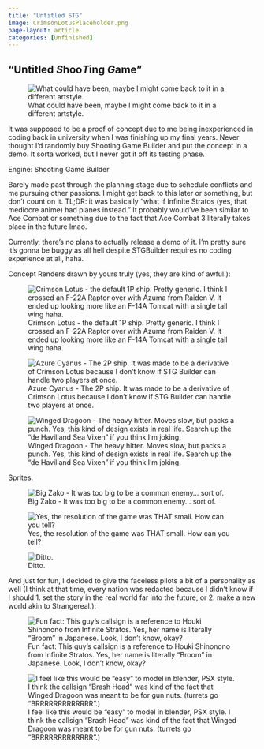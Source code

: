 ```yaml
---
title: "Untitled STG"
image: CrimsonLotusPlaceholder.png
page-layout: article
categories: [Unfinished]
---
```


"Untitled *S*hoo*T*ing *G*ame"
-------------------------------

![What could have been, maybe I might come back to it in a different artstyle.](images/WhatCouldHaveBeen.png)

It was supposed to be a proof of concept due to me being inexperienced in coding back in university when I was finishing up my final years. Never thought I'd randomly buy Shooting Game Builder and put the concept in a demo. It sorta worked, but I never got it off its testing phase.

Engine: Shooting Game Builder

Barely made past through the planning stage due to schedule conflicts and me pursuing other passions. I might get back to this later or something, but don't count on it. TL;DR: it was basically "what if Infinite Stratos (yes, that mediocre anime) had planes instead." It probably would've been similar to Ace Combat or something due to the fact that Ace Combat 3 literally takes place in the future lmao.

Currently, there's no plans to actually release a demo of it. I'm pretty sure it's gonna be buggy as all hell despite STGBuilder requires no coding experience at all, haha.

Concept Renders drawn by yours truly (yes, they are kind of awful.):

![Crimson Lotus - the default 1P ship. Pretty generic. I think I crossed an F-22A Raptor over with Azuma from Raiden V. It ended up looking more like an F-14A Tomcat with a single tail wing haha.](images/CrimsonLotusPlaceholder.png)

![Azure Cyanus - The 2P ship. It was made to be a derivative of Crimson Lotus because I don't know if STG Builder can handle two players at once.](images/AzureCyanusPlaceholder.png)

![Winged Dragoon - The heavy hitter. Moves slow, but packs a punch. Yes, this kind of design exists in real life. Search up the "de Havilland Sea Vixen" if you think I'm joking.](images/WingedDragoonPlaceholder.png)

Sprites:

![Big Zako - It was too big to be a common enemy... sort of.](images/BigZako-Sheet.png)

![Yes, the resolution of the game was THAT small. How can you tell?](images/Aseprite.png)

![Ditto.](images/Aseprite2.png)

And just for fun, I decided to give the faceless pilots a bit of a personality as well (I think at that time, every nation was redacted because I didn't know if I should 1. set the story in the real world far into the future, or 2. make a new world akin to Strangereal.):

![Fun fact: This guy's callsign is a reference to Houki Shinonono from Infinite Stratos. Yes, her name is literally "Broom" in Japanese. Look, I don't know, okay?](images/CRIMSONLOTUSINFO.png)

![I feel like this would be "easy" to model in blender, PSX style. I think the callsign "Brash Head" was kind of the fact that Winged Dragoon was meant to be for gun nuts. (turrets go "BRRRRRRRRRRRRR".)](images/WINGEDDRAGOONINFO.png)